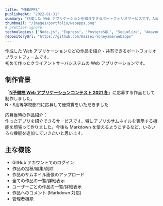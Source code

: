```yaml
---
title: "WEBAPPS"
publishedAt: "2022-01-31"
summary: "作成した Web アプリケーションを紹介できるポートフォリオサービスです。Amazon S3 の勉強を兼ねて作りました。「N予備校 Web アプリケーションコンテスト 2021 冬」に応募して優秀賞をいただきました。"
thumbnail: "/images/portfolio/webapps.png"
# prettier-ignore
technologies: ["Node.js", "Express", "PostgreSQL", "Sequelize", "Amazon S3", "Passport.js (GitHub OAuth)", "Docker Compose", "Pug", "Bootstrap 5"]
repositoryUrl: "https://github.com/Kaisei-Yoneyama/webapps"
---
```


作成した Web アプリケーションなどの作品を紹介・共有できるポートフォリオプラットフォームです。  
初めて作ったクライアントサーバシステムの Web アプリケーションです。

## 制作背景

「[**N予備校 Web アプリケーションコンテスト 2021 冬**](https://progedu.github.io/webappcontest/2021/winter/result/index.html)」に応募する作品として制作しました。  
N・S高等学校部門に応募して優秀賞をいただきました

応募当時の作品紹介：  
作ったアプリを紹介できるサービスです。特にアプリのサムネイルを表示する機能を頑張って作りました。今後も Markdown を使えるようにするなど、いろいろな機能を追加していきたいと思います。

## 主な機能

- GitHub アカウントでのログイン
- 作品の投稿/編集/削除
- 作品のサムネイル画像のアップロード
- 全ての作品の一覧/詳細表示
- ユーザーごとの作品の一覧/詳細表示
- 作品へのコメント (Markdown 対応)
- 管理者機能
